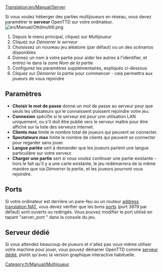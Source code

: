 [[Translation:en/Manual/Server]]

Si vous voulez héberger des parties multijoueurs en réseau, vous devez paramétrer le '''serveur''' OpenTTD sur votre ordinateur.
[[File:en/Manual/Ottdmulti6.png|right]]
#Depuis le menu principal, cliquez sur ''Multijoueur''
#Cliquez sur ''Démarrer le serveur''
#Choisissez un nouveau jeu aléatoire (par défaut) ou un des scénarios disponibles
#Donnez un nom à votre partie pour aider les autres à l'identifier, et entrez-le dans la zone ''Nom de la partie''
#Configurez les paramètres supplémentaires, expliqués ci-dessous
#Cliquez sur ''Démarrer la partie'' pour commencer - cela permettra aux joueurs de vous rejoindre

==Paramètres==
*'''Choisir le mot de passe''' donne un mot de passe au serveur pour que seuls les utilisateurs qui le connaissent puissent rejoindre votre jeu.
*'''Connexion''' spécifie si le serveur est pour une utilisation LAN uniquement, ou s'il doit être publié vers le serveur maître pour être affiché sur la liste des serveurs internet.
*'''Clients max''' limite le nombre total de joueurs qui peuvent se connecter.
*'''Spectateurs max''' limite le nombre de clients qui peuvent se connecter pour regarder sans jouer.
*'''Langue parlée''' sert à demander que les joueurs parlent une langue particulière sur votre serveur.
*'''Charger une partie''' sert si vous voulez continuer une partie existante - hors le fait qu'il y a une carte existante, le jeu redémarrera de la même manière que via ''Démarrer la partie'', et les joueurs pourront vous rejoindre.

==Ports==
Si votre ordinateur est derrière un pare-feu ou un routeur [https://www.wikipedia.org/wiki/fr:Network address translation NAT], vous devez vérifier que les bons [[fr/Manual/Port|ports]] (port 3979 par défaut) sont ouverts ou redirigés.
Vous pouvez modifier le port utilisé en tapant "server_port <port>" dans la console du jeu.

==Serveur dédié==
Si vous attendez beaucoup de joueurs et n'allez pas vous-même utiliser votre machine pour jouer, vous pouvez démarrer OpenTTD comme [[fr/Manual/Serveur dédié|serveur dédié]], plutôt qu'avec la version graphique interactive habituelle.

[[Category:fr/Manual/Multijoueur]]